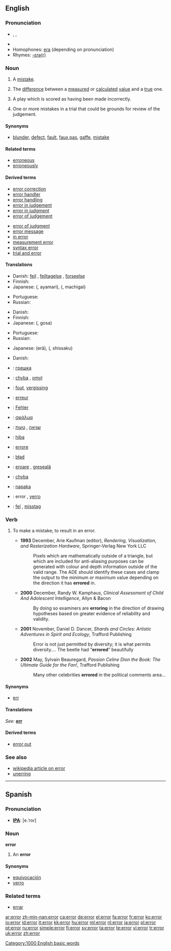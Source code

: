 {{wikipedia}}
==English==

===Pronunciation===
*{{AHD|ĕr'ə(r)}}, {{IPA|/ˈɛrə(ɹ)/}}, {{SAMPA|/"Er@(r)/}}
*{{audio|en-us-error.ogg|Audio (US)}}
*Homophones: [[era]] (depending on pronunciation)
*Rhymes: [[Rhymes:English:-ɛrə(r)|-ɛrə(r)]]

===Noun===
{{en-noun|s|-}}

#{{countable}} A [[mistake]].
#{{mathematics}} The [[difference]] between a [[measured]] or [[calculated]] [[value]] and a [[true]] one.
#{{baseball|countable}} A play which is scored as having been made incorrectly.
#{{context|appellate|_|law|uncountable}} One or more mistakes in a trial that could be grounds for review of the judgement.

====Synonyms====
*{{sense|a mistake}} [[blunder]], [[defect]], [[fault]], [[faux pas]], [[gaffe]], [[mistake]]

====Related terms====
*[[erroneous]]
*[[erroneously]]

====Derived terms====
{{rel-top|terms derived from error}}
*[[error correction]]
*[[error handler]]
*[[error handling]]
*[[error in judgement]]
*[[error in judgment]]
*[[error of judgement]]
{{rel-mid}}
*[[error of judgment]]
*[[error message]]
*[[in error]]
*[[measurement error]]
*[[syntax error]]
*[[trial and error]]
{{rel-bottom}}

====Translations====
{{trans-top|mistake}}
* Danish: [[fejl]] {{c}}, [[fejltagelse]] {{c}}, [[forseelse]] {{c}}
* Finnish: {{t+|fi|virhe}}
* Japanese: {{Jpan|[[誤り]]}} ({{Jpan|[[あやまり]]}}, ayamari), {{Jpan|[[間違い]]}} ({{Jpan|[[まちがい]]}}, machigai)
{{trans-mid}}
* Portuguese: {{t+|pt|erro|m}}
* Russian: {{t|ru|oшибкa|f|tr=ošíbka}}
{{trans-bottom}}

{{trans-top|difference between a measured or calculated value and a true one}}
* Danish: {{t-|da|afvigelse|c}}
* Finnish: {{t+|fi|virhe}}
* Japanese: {{Jpan|[[誤差]]}} ({{Jpan|[[ごさ]]}}, gosa)
{{trans-mid}}
* Portuguese: {{t+|pt|erro|m}}
* Russian: {{t|ru|погрешность|f|tr=pogr'éšnost'|sc=Cyrl}}
{{trans-bottom}}

{{trans-top|baseball: play which is scored as having been made incorrectly}}
* Japanese: {{Jpan|[[エラー]]}} (erā), {{Jpan|[[失策]]}} ({{Jpan|[[しっさく]]}}, shissaku)
{{trans-mid}}
{{trans-bottom}}

{{trans-top|one or more mistakes in a trial that could be grounds for review of the judgement}}
* Danish: {{t-|da|fejl|c}}
{{trans-mid}}
{{trans-bottom}}

{{ttbc-top}}
*{{ttbc|Bulgarian}}: [[грешка]] {{f}}
*{{ttbc|Czech}}: [[chyba]] {{f}}, [[omyl]] {{m}}
*{{ttbc|Dutch}}: [[fout]], [[vergissing]] {{f}}
*{{ttbc|French}}: [[erreur]] {{f}}
*{{ttbc|German}}: [[Fehler]] {{m}}
*{{ttbc|Greek}}: [[σφάλμα]] {{n}}
*{{ttbc|Hebrew}}: [[שגיאה]] {{f}}, [[טעות]] {{f}}
*{{ttbc|Hungarian}}: [[hiba]]
{{trans-mid}}
*{{ttbc|Italian}}: [[errore]] {{m}}
*{{ttbc|Polish}}: [[błąd]] {{m}}
*{{ttbc|Romanian}}: [[eroare]] {{f}}, [[greşeală]] {{f}}
*{{ttbc|Slovak}}: [[chyba]] {{f}}
*{{ttbc|Slovene}}: [[napaka]] {{f}}
*{{ttbc|Spanish}}: error {{m}}, [[yerro]] {{m}}
*{{ttbc|Swedish}}: [[fel]] {{n}}, [[misstag]] {{n}}
{{trans-bottom}}

===Verb===
{{en-verb}}

# {{non-standard}} To make a mistake; to result in an error.
#*'''1993''' December, Arie Kaufman (editor), ''Rendering, Visualization, and Rasterization Hardware'', Springer-Verlag New York LLC
#*:Pixels which are mathematically outside of a triangle, but which are included for anti-aliasing purposes can be generated with colour and depth information outside of the valid range. The ADE should identify these cases and clamp the output to the minimum or maximum value depending on the direction it has '''errored''' in.
#*'''2000''' December, Randy W. Kamphaus, ''Clinical Assessment of Child And Adolescent Intelligence'', Allyn & Bacon
#*:By doing so examiners are '''erroring''' in the direction of drawing hypotheses based on greater evidence of reliability and validity.
#*'''2001''' November, Daniel D. Dancer, ''Shards and Circles: Artistic Adventures in Spirit and Ecology'', Trafford Publishing
#*:Error is not just permitted by diversity; it is what permits diversity.''...'' The beetle had “'''errored'''” beautifully
#*'''2002''' May, Sylvain Beauregard, ''Passion Celine Dion the Book: The Ultimate Guide for the Fan!'', Trafford Publishing
#*:Many other celebrities '''errored''' in the political comments area...<!--[sic.]-->

====Synonyms====
*[[err]]

====Translations====
{{trans-top|(nonstandard) To make a mistake; to result in an error}}
''See: '' '''[[err]]'''
{{trans-bottom}}

====Derived terms====
*[[error out]]

===See also===
*[[w:en:Error|wikipedia article on error]]
*[[unerring]]

[[Category:1000 English basic words]]

----

==Spanish==

===Pronunciation===
*'''[[IPA]]''': [e.ˈroɾ]

===Noun===
'''error''' {{m}}

# An '''error'''

====Synonyms====
*[[equivocación]] {{f}}
*[[yerro]] {{m}}

===Related terms===
*[[errar]]

[[ar:error]]
[[zh-min-nan:error]]
[[ca:error]]
[[de:error]]
[[el:error]]
[[fa:error]]
[[fr:error]]
[[ko:error]]
[[io:error]]
[[id:error]]
[[it:error]]
[[kk:error]]
[[hu:error]]
[[ml:error]]
[[nl:error]]
[[ja:error]]
[[pl:error]]
[[pt:error]]
[[ru:error]]
[[simple:error]]
[[fi:error]]
[[sv:error]]
[[ta:error]]
[[te:error]]
[[vi:error]]
[[tr:error]]
[[uk:error]]
[[zh:error]]